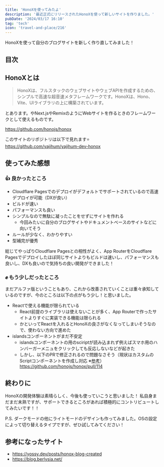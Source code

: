 ```yaml
---
title: 'HonoXを使ってみたよ'
description: '最近正式にリリースされたHonoXを使って新しいサイトを作りました。'
pubDate: '2024/03/17 16:10'
tag: 'tech'
icon: 'travel-and-place/216'
---
```


HonoXを使って自分のブログサイトを新しく作り直してみました！

## 目次

## HonoXとは

> HonoXは、フルスタックのウェブサイトやウェブAPIを作成するための、シンプルで高速な超音速メタフレームワークです。HonoXは、Hono、Vite、UIライブラリの上に構築されています。

とあります。やNext.jsやRemixのようにWebサイトを作るときのフレームワークとして使えるものです。

https://github.com/honojs/honox

このサイトのリポジトリは以下で見れます⭐️  
https://github.com/yajihum/yajihum-dev-honox

## 使ってみた感想

### 👍 良かったところ

- Cloudflare Pagesでのデプロイがデフォルトでサポートされているので高速デプロイが可能（DXが良い）
- ビルドが速い
- パフォーマンスも良い
- シンプルなので無駄に凝ったことをせずにサイトを作れる
  - 今回みたいに自分のブログサイトやドキュメントベースのサイトなどに向いてそう
- ルールが少なく、わかりやすい
- 型補完が優秀

総じてやっぱりCloudflare Pagesとの相性がよく、App RouterをCloudflare Pagesでデプロイしたほぼ同じサイトよりもビルドは速いし、パフォーマンスも良いし、DXも良いので気持ちの良い開発ができました！

### ✊ もう少しだったところ

まだアルファ版ということもあり、これから改善されていくことは重々承知しているのですが、今のところは以下の点がもう少し！と思いました。

- Reactで使える機能が限られている
  - React前提のライブラリは使えないことが多く、App Routerで作ったサイトよりすぐに実装できる機能は限られる
  - かといってReactを入れるとHonoXの良さがなくなってしまいそうなので、使わない方向で進めた
- islandsコンポーネントがまだ不安定
  - islandsコンポーネントの用のsciriptが読み込まれず例えばスマホ用のハンバーガーメニュをクリックしても反応しないなどが起きた
  - しかし、以下のPRで修正されるので問題なさそう（現状はカスタムのScriptコンポーネントを作成し対応 ※[参考](https://yossy.dev/posts/honox-blog-created)）  
    https://github.com/honojs/honox/pull/114

## 終わりに

HonoXの開発体験は素晴らしく、今後も使っていこうと思いました！
私自身まだまだ未熟ですが、サポートできるところがあれば積極的にコントリビュートしてみたいです！！

P.S. ダークモードの他にライトモードのデザインも作ってみました。OSの設定によって切り替えるタイプですが、ぜひ試してみてください！

## 参考になったサイト

- https://yossy.dev/posts/honox-blog-created
- https://blog.berlysia.net/
